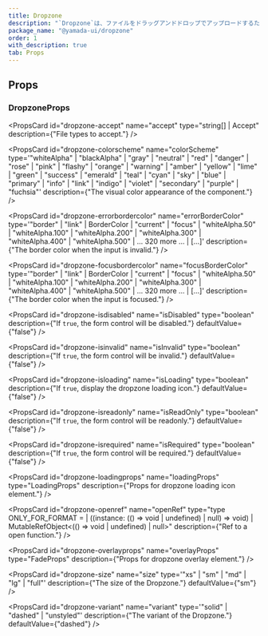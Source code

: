 ```yaml
---
title: Dropzone
description: "`Dropzone`は、ファイルをドラッグアンドドロップでアップロードするために使用されるコンポーネントです。"
package_name: "@yamada-ui/dropzone"
order: 1
with_description: true
tab: Props
---
```


## Props

### DropzoneProps

<PropsCard id="dropzone-_accept" name="_accept" type="CSSUIObject" />

<PropsCard id="dropzone-_active" name="_active" type="CSSUIObject" />

<PropsCard id="dropzone-_after" name="_after" type="CSSUIObject" />

<PropsCard id="dropzone-_anylink" name="_anyLink" type="CSSUIObject" />

<PropsCard id="dropzone-_autofill" name="_autofill" type="CSSUIObject" />

<PropsCard id="dropzone-_backdrop" name="_backdrop" type="CSSUIObject" />

<PropsCard id="dropzone-_before" name="_before" type="CSSUIObject" />

<PropsCard id="dropzone-_between" name="_between" type="CSSUIObject" />

<PropsCard id="dropzone-_blank" name="_blank" type="CSSUIObject" />

<PropsCard id="dropzone-_checked" name="_checked" type="CSSUIObject" />

<PropsCard id="dropzone-_cue" name="_cue" type="CSSUIObject" />

<PropsCard id="dropzone-_cueregion" name="_cueRegion" type="CSSUIObject" />

<PropsCard id="dropzone-_dark" name="_dark" type="CSSUIObject" />

<PropsCard id="dropzone-_default" name="_default" type="CSSUIObject" />

<PropsCard id="dropzone-_disabled" name="_disabled" type="CSSUIObject" />

<PropsCard id="dropzone-_empty" name="_empty" type="CSSUIObject" />

<PropsCard id="dropzone-_enabled" name="_enabled" type="CSSUIObject" />

<PropsCard id="dropzone-_end" name="_end" type="CSSUIObject" />

<PropsCard id="dropzone-_even" name="_even" type="CSSUIObject" />

<PropsCard id="dropzone-_expanded" name="_expanded" type="CSSUIObject" />

<PropsCard
  id="dropzone-_fileselector"
  name="_fileSelector"
  type="CSSUIObject"
/>

<PropsCard id="dropzone-_filled" name="_filled" type="CSSUIObject" />

<PropsCard id="dropzone-_first" name="_first" type="CSSUIObject" />

<PropsCard id="dropzone-_firstletter" name="_firstLetter" type="CSSUIObject" />

<PropsCard id="dropzone-_firstline" name="_firstLine" type="CSSUIObject" />

<PropsCard id="dropzone-_focus" name="_focus" type="CSSUIObject" />

<PropsCard
  id="dropzone-_focusvisible"
  name="_focusVisible"
  type="CSSUIObject"
/>

<PropsCard id="dropzone-_focuswithin" name="_focusWithin" type="CSSUIObject" />

<PropsCard id="dropzone-_fullscreen" name="_fullScreen" type="CSSUIObject" />

<PropsCard id="dropzone-_grabbed" name="_grabbed" type="CSSUIObject" />

<PropsCard id="dropzone-_groupaccept" name="_groupAccept" type="CSSUIObject" />

<PropsCard id="dropzone-_groupactive" name="_groupActive" type="CSSUIObject" />

<PropsCard id="dropzone-_groupblank" name="_groupBlank" type="CSSUIObject" />

<PropsCard
  id="dropzone-_groupchecked"
  name="_groupChecked"
  type="CSSUIObject"
/>

<PropsCard
  id="dropzone-_groupdisabled"
  name="_groupDisabled"
  type="CSSUIObject"
/>

<PropsCard
  id="dropzone-_groupenabled"
  name="_groupEnabled"
  type="CSSUIObject"
/>

<PropsCard
  id="dropzone-_groupexpanded"
  name="_groupExpanded"
  type="CSSUIObject"
/>

<PropsCard id="dropzone-_groupfocus" name="_groupFocus" type="CSSUIObject" />

<PropsCard
  id="dropzone-_groupfocusvisible"
  name="_groupFocusVisible"
  type="CSSUIObject"
/>

<PropsCard
  id="dropzone-_groupfocuswithin"
  name="_groupFocusWithin"
  type="CSSUIObject"
/>

<PropsCard
  id="dropzone-_groupgrabbed"
  name="_groupGrabbed"
  type="CSSUIObject"
/>

<PropsCard
  id="dropzone-_grouphorizontal"
  name="_groupHorizontal"
  type="CSSUIObject"
/>

<PropsCard id="dropzone-_grouphover" name="_groupHover" type="CSSUIObject" />

<PropsCard id="dropzone-_groupidle" name="_groupIdle" type="CSSUIObject" />

<PropsCard
  id="dropzone-_groupinvalid"
  name="_groupInvalid"
  type="CSSUIObject"
/>

<PropsCard id="dropzone-_grouploaded" name="_groupLoaded" type="CSSUIObject" />

<PropsCard
  id="dropzone-_grouploading"
  name="_groupLoading"
  type="CSSUIObject"
/>

<PropsCard
  id="dropzone-_groupoptional"
  name="_groupOptional"
  type="CSSUIObject"
/>

<PropsCard
  id="dropzone-_groupplaceholdershown"
  name="_groupPlaceholderShown"
  type="CSSUIObject"
/>

<PropsCard
  id="dropzone-_grouppressed"
  name="_groupPressed"
  type="CSSUIObject"
/>

<PropsCard
  id="dropzone-_groupreadonly"
  name="_groupReadOnly"
  type="CSSUIObject"
/>

<PropsCard
  id="dropzone-_groupreadwrite"
  name="_groupReadWrite"
  type="CSSUIObject"
/>

<PropsCard id="dropzone-_groupreject" name="_groupReject" type="CSSUIObject" />

<PropsCard
  id="dropzone-_grouprequired"
  name="_groupRequired"
  type="CSSUIObject"
/>

<PropsCard
  id="dropzone-_groupselected"
  name="_groupSelected"
  type="CSSUIObject"
/>

<PropsCard
  id="dropzone-_groupuserinvalid"
  name="_groupUserInvalid"
  type="CSSUIObject"
/>

<PropsCard id="dropzone-_groupvalid" name="_groupValid" type="CSSUIObject" />

<PropsCard
  id="dropzone-_groupvertical"
  name="_groupVertical"
  type="CSSUIObject"
/>

<PropsCard id="dropzone-_hidden" name="_hidden" type="CSSUIObject" />

<PropsCard id="dropzone-_holiday" name="_holiday" type="CSSUIObject" />

<PropsCard id="dropzone-_horizontal" name="_horizontal" type="CSSUIObject" />

<PropsCard id="dropzone-_hover" name="_hover" type="CSSUIObject" />

<PropsCard id="dropzone-_idle" name="_idle" type="CSSUIObject" />

<PropsCard
  id="dropzone-_indeterminate"
  name="_indeterminate"
  type="CSSUIObject"
/>

<PropsCard id="dropzone-_inrange" name="_inRange" type="CSSUIObject" />

<PropsCard id="dropzone-_invalid" name="_invalid" type="CSSUIObject" />

<PropsCard id="dropzone-_last" name="_last" type="CSSUIObject" />

<PropsCard id="dropzone-_light" name="_light" type="CSSUIObject" />

<PropsCard id="dropzone-_link" name="_link" type="CSSUIObject" />

<PropsCard id="dropzone-_loaded" name="_loaded" type="CSSUIObject" />

<PropsCard id="dropzone-_loading" name="_loading" type="CSSUIObject" />

<PropsCard id="dropzone-_marker" name="_marker" type="CSSUIObject" />

<PropsCard id="dropzone-_mediadark" name="_mediaDark" type="CSSUIObject" />

<PropsCard id="dropzone-_medialight" name="_mediaLight" type="CSSUIObject" />

<PropsCard
  id="dropzone-_mediareducemotion"
  name="_mediaReduceMotion"
  type="CSSUIObject"
/>

<PropsCard id="dropzone-_modal" name="_modal" type="CSSUIObject" />

<PropsCard
  id="dropzone-_nativeactive"
  name="_nativeActive"
  type="CSSUIObject"
/>

<PropsCard
  id="dropzone-_nativechecked"
  name="_nativeChecked"
  type="CSSUIObject"
/>

<PropsCard
  id="dropzone-_nativedisabled"
  name="_nativeDisabled"
  type="CSSUIObject"
/>

<PropsCard id="dropzone-_nativefocus" name="_nativeFocus" type="CSSUIObject" />

<PropsCard
  id="dropzone-_nativefocusvisible"
  name="_nativeFocusVisible"
  type="CSSUIObject"
/>

<PropsCard
  id="dropzone-_nativefocuswithin"
  name="_nativeFocusWithin"
  type="CSSUIObject"
/>

<PropsCard
  id="dropzone-_nativehidden"
  name="_nativeHidden"
  type="CSSUIObject"
/>

<PropsCard id="dropzone-_nativehover" name="_nativeHover" type="CSSUIObject" />

<PropsCard
  id="dropzone-_nativereadonly"
  name="_nativeReadOnly"
  type="CSSUIObject"
/>

<PropsCard
  id="dropzone-_nativetarget"
  name="_nativeTarget"
  type="CSSUIObject"
/>

<PropsCard id="dropzone-_nativevalid" name="_nativeValid" type="CSSUIObject" />

<PropsCard id="dropzone-_notfirst" name="_notFirst" type="CSSUIObject" />

<PropsCard id="dropzone-_notlast" name="_notLast" type="CSSUIObject" />

<PropsCard id="dropzone-_nottarget" name="_notTarget" type="CSSUIObject" />

<PropsCard id="dropzone-_odd" name="_odd" type="CSSUIObject" />

<PropsCard id="dropzone-_only" name="_only" type="CSSUIObject" />

<PropsCard id="dropzone-_optional" name="_optional" type="CSSUIObject" />

<PropsCard id="dropzone-_outrange" name="_outRange" type="CSSUIObject" />

<PropsCard id="dropzone-_outside" name="_outside" type="CSSUIObject" />

<PropsCard id="dropzone-_paused" name="_paused" type="CSSUIObject" />

<PropsCard id="dropzone-_peeraccept" name="_peerAccept" type="CSSUIObject" />

<PropsCard id="dropzone-_peeractive" name="_peerActive" type="CSSUIObject" />

<PropsCard id="dropzone-_peerblank" name="_peerBlank" type="CSSUIObject" />

<PropsCard id="dropzone-_peerchecked" name="_peerChecked" type="CSSUIObject" />

<PropsCard
  id="dropzone-_peerdisabled"
  name="_peerDisabled"
  type="CSSUIObject"
/>

<PropsCard id="dropzone-_peerenabled" name="_peerEnabled" type="CSSUIObject" />

<PropsCard
  id="dropzone-_peerexpanded"
  name="_peerExpanded"
  type="CSSUIObject"
/>

<PropsCard id="dropzone-_peerfocus" name="_peerFocus" type="CSSUIObject" />

<PropsCard
  id="dropzone-_peerfocusvisible"
  name="_peerFocusVisible"
  type="CSSUIObject"
/>

<PropsCard
  id="dropzone-_peerfocuswithin"
  name="_peerFocusWithin"
  type="CSSUIObject"
/>

<PropsCard id="dropzone-_peergrabbed" name="_peerGrabbed" type="CSSUIObject" />

<PropsCard
  id="dropzone-_peerhorizontal"
  name="_peerHorizontal"
  type="CSSUIObject"
/>

<PropsCard id="dropzone-_peerhover" name="_peerHover" type="CSSUIObject" />

<PropsCard id="dropzone-_peeridle" name="_peerIdle" type="CSSUIObject" />

<PropsCard id="dropzone-_peerinvalid" name="_peerInvalid" type="CSSUIObject" />

<PropsCard id="dropzone-_peerloaded" name="_peerLoaded" type="CSSUIObject" />

<PropsCard id="dropzone-_peerloading" name="_peerLoading" type="CSSUIObject" />

<PropsCard
  id="dropzone-_peeroptional"
  name="_peerOptional"
  type="CSSUIObject"
/>

<PropsCard
  id="dropzone-_peerplaceholdershown"
  name="_peerPlaceholderShown"
  type="CSSUIObject"
/>

<PropsCard id="dropzone-_peerpressed" name="_peerPressed" type="CSSUIObject" />

<PropsCard
  id="dropzone-_peerreadonly"
  name="_peerReadOnly"
  type="CSSUIObject"
/>

<PropsCard
  id="dropzone-_peerreadwrite"
  name="_peerReadWrite"
  type="CSSUIObject"
/>

<PropsCard id="dropzone-_peerreject" name="_peerReject" type="CSSUIObject" />

<PropsCard
  id="dropzone-_peerrequired"
  name="_peerRequired"
  type="CSSUIObject"
/>

<PropsCard
  id="dropzone-_peerselected"
  name="_peerSelected"
  type="CSSUIObject"
/>

<PropsCard
  id="dropzone-_peeruserinvalid"
  name="_peerUserInvalid"
  type="CSSUIObject"
/>

<PropsCard id="dropzone-_peervalid" name="_peerValid" type="CSSUIObject" />

<PropsCard
  id="dropzone-_peervertical"
  name="_peerVertical"
  type="CSSUIObject"
/>

<PropsCard id="dropzone-_picture" name="_picture" type="CSSUIObject" />

<PropsCard id="dropzone-_placeholder" name="_placeholder" type="CSSUIObject" />

<PropsCard
  id="dropzone-_placeholdershown"
  name="_placeholderShown"
  type="CSSUIObject"
/>

<PropsCard id="dropzone-_playing" name="_playing" type="CSSUIObject" />

<PropsCard id="dropzone-_pressed" name="_pressed" type="CSSUIObject" />

<PropsCard id="dropzone-_print" name="_print" type="CSSUIObject" />

<PropsCard id="dropzone-_readonly" name="_readOnly" type="CSSUIObject" />

<PropsCard id="dropzone-_readwrite" name="_readWrite" type="CSSUIObject" />

<PropsCard id="dropzone-_reject" name="_reject" type="CSSUIObject" />

<PropsCard id="dropzone-_required" name="_required" type="CSSUIObject" />

<PropsCard id="dropzone-_ripple" name="_ripple" type="CSSUIObject" />

<PropsCard id="dropzone-_scrollbar" name="_scrollbar" type="CSSUIObject" />

<PropsCard
  id="dropzone-_scrollbarbutton"
  name="_scrollbarButton"
  type="CSSUIObject"
/>

<PropsCard
  id="dropzone-_scrollbarcorner"
  name="_scrollbarCorner"
  type="CSSUIObject"
/>

<PropsCard
  id="dropzone-_scrollbarthumb"
  name="_scrollbarThumb"
  type="CSSUIObject"
/>

<PropsCard
  id="dropzone-_scrollbartrack"
  name="_scrollbarTrack"
  type="CSSUIObject"
/>

<PropsCard
  id="dropzone-_scrollbartrackpiece"
  name="_scrollbarTrackPiece"
  type="CSSUIObject"
/>

<PropsCard id="dropzone-_selected" name="_selected" type="CSSUIObject" />

<PropsCard id="dropzone-_selection" name="_selection" type="CSSUIObject" />

<PropsCard id="dropzone-_start" name="_start" type="CSSUIObject" />

<PropsCard id="dropzone-_target" name="_target" type="CSSUIObject" />

<PropsCard id="dropzone-_today" name="_today" type="CSSUIObject" />

<PropsCard id="dropzone-_userinvalid" name="_userInvalid" type="CSSUIObject" />

<PropsCard id="dropzone-_valid" name="_valid" type="CSSUIObject" />

<PropsCard id="dropzone-_vertical" name="_vertical" type="CSSUIObject" />

<PropsCard id="dropzone-_visited" name="_visited" type="CSSUIObject" />

<PropsCard id="dropzone-_weekend" name="_weekend" type="CSSUIObject" />

<PropsCard
  id="dropzone-accept"
  name="accept"
  type="string[] | Accept"
  description={"File types to accept."}
/>

<PropsCard
  id="dropzone-colorscheme"
  name="colorScheme"
  type='"whiteAlpha" | "blackAlpha" | "gray" | "neutral" | "red" | "danger" | "rose" | "pink" | "flashy" | "orange" | "warning" | "amber" | "yellow" | "lime" | "green" | "success" | "emerald" | "teal" | "cyan" | "sky" | "blue" | "primary" | "info" | "link" | "indigo" | "violet" | "secondary" | "purple" | "fuchsia"'
  description={"The visual color appearance of the component."}
/>

<PropsCard
  id="dropzone-errorbordercolor"
  name="errorBorderColor"
  type='"border" | "link" | BorderColor | "current" | "focus" | "whiteAlpha.50" | "whiteAlpha.100" | "whiteAlpha.200" | "whiteAlpha.300" | "whiteAlpha.400" | "whiteAlpha.500" | ... 320 more ... | [...]'
  description={"The border color when the input is invalid."}
/>

<PropsCard
  id="dropzone-focusbordercolor"
  name="focusBorderColor"
  type='"border" | "link" | BorderColor | "current" | "focus" | "whiteAlpha.50" | "whiteAlpha.100" | "whiteAlpha.200" | "whiteAlpha.300" | "whiteAlpha.400" | "whiteAlpha.500" | ... 320 more ... | [...]'
  description={"The border color when the input is focused."}
/>

<PropsCard
  id="dropzone-isdisabled"
  name="isDisabled"
  type="boolean"
  description={"If `true`, the form control will be disabled."}
  defaultValue={"false"}
/>

<PropsCard
  id="dropzone-isinvalid"
  name="isInvalid"
  type="boolean"
  description={"If `true`, the form control will be invalid."}
  defaultValue={"false"}
/>

<PropsCard
  id="dropzone-isloading"
  name="isLoading"
  type="boolean"
  description={"If `true`, display the dropzone loading icon."}
  defaultValue={"false"}
/>

<PropsCard
  id="dropzone-isreadonly"
  name="isReadOnly"
  type="boolean"
  description={"If `true`, the form control will be readonly."}
  defaultValue={"false"}
/>

<PropsCard
  id="dropzone-isrequired"
  name="isRequired"
  type="boolean"
  description={"If `true`, the form control will be required."}
  defaultValue={"false"}
/>

<PropsCard
  id="dropzone-loadingprops"
  name="loadingProps"
  type="LoadingProps"
  description={"Props for dropzone loading icon element."}
/>

<PropsCard
  id="dropzone-openref"
  name="openRef"
  type="type ONLY_FOR_FORMAT =
  | ((instance: (() => void | undefined) | null) => void)
  | MutableRefObject<(() => void | undefined) | null>"
  description={"Ref to a open function."}
/>

<PropsCard
  id="dropzone-overlayprops"
  name="overlayProps"
  type="FadeProps"
  description={"Props for dropzone overlay element."}
/>

<PropsCard
  id="dropzone-size"
  name="size"
  type='"xs" | "sm" | "md" | "lg" | "full"'
  description={"The size of the Dropzone."}
  defaultValue={"sm"}
/>

<PropsCard
  id="dropzone-variant"
  name="variant"
  type='"solid" | "dashed" | "unstyled"'
  description={"The variant of the Dropzone."}
  defaultValue={"dashed"}
/>
